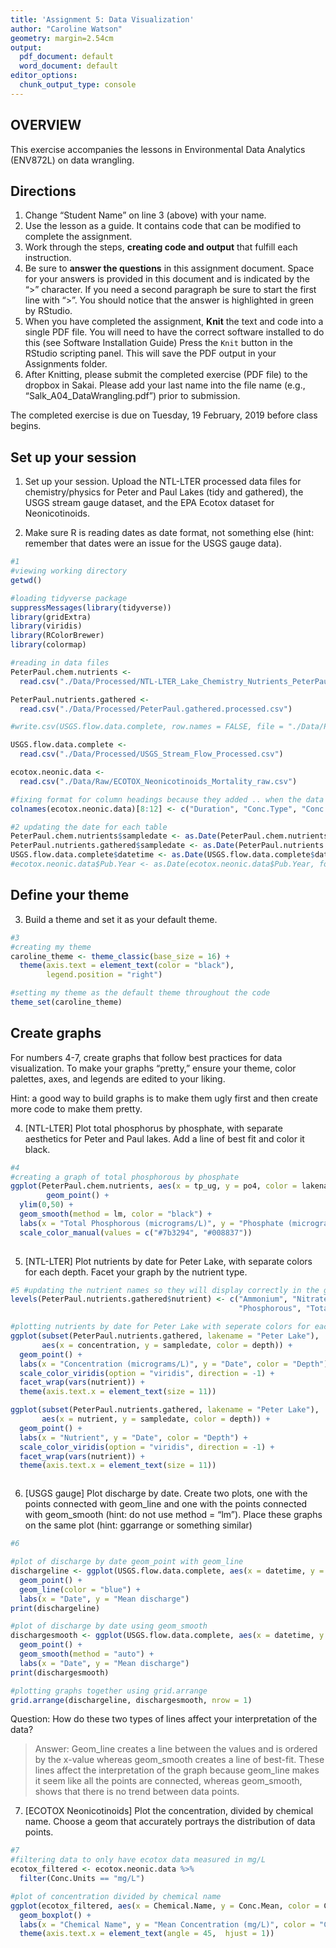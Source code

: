 ```yaml
---
title: 'Assignment 5: Data Visualization'
author: "Caroline Watson"
geometry: margin=2.54cm
output:
  pdf_document: default
  word_document: default
editor_options:
  chunk_output_type: console
---
```


## OVERVIEW

This exercise accompanies the lessons in Environmental Data Analytics (ENV872L) on data wrangling. 

## Directions
1. Change "Student Name" on line 3 (above) with your name.
2. Use the lesson as a guide. It contains code that can be modified to complete the assignment.
3. Work through the steps, **creating code and output** that fulfill each instruction.
4. Be sure to **answer the questions** in this assignment document.
Space for your answers is provided in this document and is indicated by the ">" character.
If you need a second paragraph be sure to start the first line with ">".
You should notice that the answer is highlighted in green by RStudio. 
6. When you have completed the assignment, **Knit** the text and code into a single PDF file.
You will need to have the correct software installed to do this (see Software Installation Guide)
Press the `Knit` button in the RStudio scripting panel.
This will save the PDF output in your Assignments folder.
8. After Knitting, please submit the completed exercise (PDF file) to the dropbox in Sakai. Please add your last name into the file name (e.g., "Salk_A04_DataWrangling.pdf") prior to submission.

The completed exercise is due on Tuesday, 19 February, 2019 before class begins.

## Set up your session 
1. Set up your session. Upload the NTL-LTER processed data files for chemistry/physics for Peter and Paul Lakes (tidy and gathered), the USGS stream gauge dataset, and the EPA Ecotox dataset for Neonicotinoids. 

2. Make sure R is reading dates as date format, not something else (hint: remember that dates were an issue for the USGS gauge data).

```r
#1 
#viewing working directory
getwd()

#loading tidyverse package
suppressMessages(library(tidyverse))
library(gridExtra)
library(viridis)
library(RColorBrewer)
library(colormap)

#reading in data files
PeterPaul.chem.nutrients <-
  read.csv("./Data/Processed/NTL-LTER_Lake_Chemistry_Nutrients_PeterPaul_Processed.csv")

PeterPaul.nutrients.gathered <- 
  read.csv("./Data/Processed/PeterPaul.gathered.processed.csv")

#write.csv(USGS.flow.data.complete, row.names = FALSE, file = "./Data/Processed/USGS_Stream_Flow_Processed.csv")

USGS.flow.data.complete <- 
  read.csv("./Data/Processed/USGS_Stream_Flow_Processed.csv")

ecotox.neonic.data <- 
  read.csv("./Data/Raw/ECOTOX_Neonicotinoids_Mortality_raw.csv")

#fixing format for column headings because they added .. when the data was imported
colnames(ecotox.neonic.data)[8:12] <- c("Duration", "Conc.Type", "Conc.Mean", "Conc.Units", "Pub.Year")

#2 updating the date for each table
PeterPaul.chem.nutrients$sampledate <- as.Date(PeterPaul.chem.nutrients$sampledate, format = "%Y-%m-%d")
PeterPaul.nutrients.gathered$sampledate <- as.Date(PeterPaul.nutrients.gathered$sampledate, format ="%Y-%m-%d")
USGS.flow.data.complete$datetime <- as.Date(USGS.flow.data.complete$datetime, format = "%Y-%m-%d")
#ecotox.neonic.data$Pub.Year <- as.Date(ecotox.neonic.data$Pub.Year, format = "%Y")

```
## Define your theme
3. Build a theme and set it as your default theme.

```r
#3
#creating my theme
caroline_theme <- theme_classic(base_size = 16) + 
  theme(axis.text = element_text(color = "black"), 
        legend.position = "right")

#setting my theme as the default theme throughout the code
theme_set(caroline_theme)

```

## Create graphs
For numbers 4-7, create graphs that follow best practices for data visualization. To make your graphs "pretty," ensure your theme, color palettes, axes, and legends are edited to your liking.

Hint: a good way to build graphs is to make them ugly first and then create more code to make them pretty.

4. [NTL-LTER] Plot total phosphorus by phosphate, with separate aesthetics for Peter and Paul lakes. Add a line of best fit and color it black.

```r
#4
#creating a graph of total phosphorous by phosphate
ggplot(PeterPaul.chem.nutrients, aes(x = tp_ug, y = po4, color = lakename)) +
        geom_point() +
  ylim(0,50) +
  geom_smooth(method = lm, color = "black") +
  labs(x = "Total Phosphorous (micrograms/L)", y = "Phosphate (micrograms/L)", color = "Lake Name") +
  scale_color_manual(values = c("#7b3294", "#008837"))
  
```


5. [NTL-LTER] Plot nutrients by date for Peter Lake, with separate colors for each depth. Facet your graph by the nutrient type.

```r
#5 #updating the nutrient names so they will display correctly in the graph
levels(PeterPaul.nutrients.gathered$nutrient) <- c("Ammonium", "Nitrate", 
                                                   "Phosphorous", "Total N", "Total P")

#plotting nutrients by date for Peter Lake with seperate colors for each depth
ggplot(subset(PeterPaul.nutrients.gathered, lakename = "Peter Lake"), 
       aes(x = concentration, y = sampledate, color = depth)) +
  geom_point() +
  labs(x = "Concentration (micrograms/L)", y = "Date", color = "Depth") +
  scale_color_viridis(option = "viridis", direction = -1) +
  facet_wrap(vars(nutrient)) +
  theme(axis.text.x = element_text(size = 11))

ggplot(subset(PeterPaul.nutrients.gathered, lakename = "Peter Lake"), 
       aes(x = nutrient, y = sampledate, color = depth)) +
  geom_point() +
  labs(x = "Nutrient", y = "Date", color = "Depth") +
  scale_color_viridis(option = "viridis", direction = -1) +
  facet_wrap(vars(nutrient)) +
  theme(axis.text.x = element_text(size = 11))



```


6. [USGS gauge] Plot discharge by date. Create two plots, one with the points connected with geom_line and one with the points connected with geom_smooth (hint: do not use method = "lm"). Place these graphs on the same plot (hint: ggarrange or something similar)

```r
#6

#plot of discharge by date geom_point with geom_line
dischargeline <- ggplot(USGS.flow.data.complete, aes(x = datetime, y = discharge.mean)) +
  geom_point() +
  geom_line(color = "blue") +
  labs(x = "Date", y = "Mean discharge")
print(dischargeline)

#plot of discharge by date using geom_smooth
dischargesmooth <- ggplot(USGS.flow.data.complete, aes(x = datetime, y = discharge.mean)) +
  geom_point() +
  geom_smooth(method = "auto") +
  labs(x = "Date", y = "Mean discharge")
print(dischargesmooth)

#plotting graphs together using grid.arrange
grid.arrange(dischargeline, dischargesmooth, nrow = 1)

```
Question: How do these two types of lines affect your interpretation of the data?

> Answer: Geom_line creates a line between the values and is ordered by the x-value whereas geom_smooth creates a line of best-fit. These lines affect the interpretation of the graph because geom_line makes it seem like all the points are connected, whereas geom_smooth, shows that there is no trend between data points.

7. [ECOTOX Neonicotinoids] Plot the concentration, divided by chemical name. Choose a geom that accurately portrays the distribution of data points.

```r
#7 
#filtering data to only have ecotox data measured in mg/L
ecotox_filtered <- ecotox.neonic.data %>%
  filter(Conc.Units == "mg/L")

#plot of concentration divided by chemical name 
ggplot(ecotox_filtered, aes(x = Chemical.Name, y = Conc.Mean, color = Chemical.Name)) +
  geom_boxplot() +
  labs(x = "Chemical Name", y = "Mean Concentration (mg/L)", color = "Chemical Name") +
  theme(axis.text.x = element_text(angle = 45,  hjust = 1))
```


